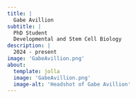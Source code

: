 ```yaml
---
title: |
  Gabe Avillion
subtitle: |
  PhD Student
  Developmental and Stem Cell Biology
description: |
  2024 - present
image: 'GabeAvillion.png'
about: 
  template: jolla 
  image: 'GabeAvillion.png'
  image-alt: 'Headshot of Gabe Avillion'
---
```


